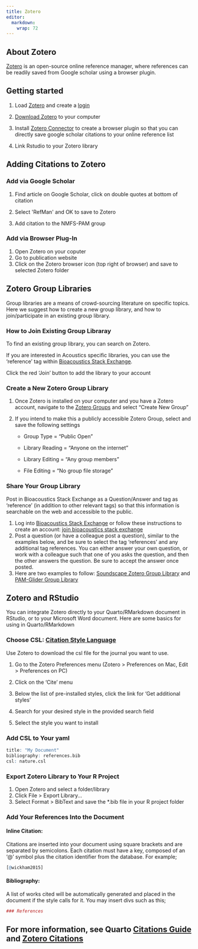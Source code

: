 ```yaml
---
title: Zotero
editor: 
  markdown: 
    wrap: 72
---
```


## About Zotero

[Zotero](https://www.zotero.org/) is an open-source online reference
manager, where references can be readily saved from Google scholar using
a browser plugin.

## Getting started

1.  Load [Zotero](https://www.zotero.org/) and create a
    [login](https://www.zotero.org/user/login/)

2.  [Download Zotero](https://www.zotero.org/) to your computer

3.  Install [Zotero
    Connector](https://chrome.google.com/webstore/detail/zotero-connector/ekhagklcjbdpajgpjgmbionohlpdbjgc?hl=en)
    to create a browser plugin so that you can directly save google
    scholar citations to your online reference list

4.  Link Rstudio to your Zotero library

## Adding Citations to Zotero

### Add via Google Scholar

1.  Find article on Google Scholar, click on double quotes at bottom of
    citation

2.  Select \'RefMan\' and OK to save to Zotero

3.  Add citation to the NMFS-PAM group

### Add via Browser Plug-In

1.  Open Zotero on your coputer
2.  Go to publication website
3.  Click on the Zotero browser icon (top right of browser) and save to
    selected Zotero folder

## Zotero Group Libraries

Group libraries are a means of crowd-sourcing literature on specific
topics. Here we suggest how to create a new group library, and how to
join/participate in an existing group library.

### How to Join Existing Group Libraray

To find an existing group library, you can search on Zotero.

If you are interested in Acoustics specific libraries, you can use the
'reference' tag within [Bioacoustics Stack
Exchange](https://bioacoustics.stackexchange.com/questions/tagged/references){target="_blank"}.

Click the red 'Join' button to add the library to your account

### Create a New Zotero Group Library

1.  Once Zotero is installed on your computer and you have a Zotero
    account, navigate to the [Zotero
    Groups](https://www.zotero.org/groups){target="_blank"} and select
    "Create New Group"

2.  If you intend to make this a publicly accessible Zotero Group,
    select and save the following settings

    -   Group Type = "Public Open"

    -   Library Reading = "Anyone on the internet"

    -   Library Editing = "Any group members"

    -   File Editing = "No group file storage"

### Share Your Group Library

Post in Bioacoustics Stack Exchange as a Question/Answer and tag as
'reference' (in addition to other relevant tags) so that this
information is searchable on the web and accessible to the public.

1.  Log into [Bioacoustics Stack
    Exchange](https://bioacoustics.stackexchange.com) or follow these
    instructions to create an account: [join bioacoustics stack
    exchange](https://bioacoustics.stackexchange.com){target="\"_blank"}
2.  Post a question (or have a colleague post a question), similar to
    the examples below, and be sure to select the tag 'references' and
    any additional tag references. You can either answer your own
    question, or work with a colleague such that one of you asks the
    question, and then the other answers the question. Be sure to accept
    the answer once posted.
3.  Here are two examples to follow: [Soundscape Zotero Group
    Library](https://bioacoustics.stackexchange.com/questions/1375/is-there-a-central-repository-for-soundscape-literature)
    and [PAM-Glider Group
    Library](https://www.zotero.org/groups/5642642/pam-gliders)

## Zotero and RStudio

You can integrate Zotero directly to your Quarto/RMarkdown document in
RStudio, or to your Microsoft Word document. Here are some basics for
using in Quarto/RMarkdown

### Choose CSL: [Citation Style Language](https://citationstyles.org/)

Use Zotero to download the csl file for the journal you want to use.

1.  Go to the Zotero Preferences menu (Zotero \> Preferences on Mac,
    Edit \> Preferences on PC)

2.  Click on the 'Cite' menu

3.  Below the list of pre-installed styles, click the link for 'Get
    additional styles'

4.  Search for your desired style in the provided search field

5.  Select the style you want to install

### Add CSL to Your yaml

``` R
title: "My Document" 
bibliography: references.bib 
csl: nature.csl
```

### Export Zotero Library to Your R Project

1.  Open Zotero and select a folder/library
2.  Click File \> Export Library...
3.  Select Format \> BibText and save the \*.bib file in your R project
    folder

### Add Your References Into the Document

#### Inline Citation: 

Citations are inserted into your document using square brackets and are
separated by semicolons. Each citation must have a key, composed of an
'\@' symbol plus the citation identifier from the database. For example;

``` r
[@wickham2015]
```

#### Bibliography: 

A list of works cited will be automatically generated and placed in the
document if the style calls for it. You may insert divs such as this;

``` r
### References
```

::: callout-note
## For more information, see Quarto [Citations Guide](https://quarto.org/docs/authoring/citations.html) and [Zotero Citations](https://quarto.org/docs/visual-editor/vscode/index.html#zotero-citations)
:::

## 
